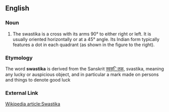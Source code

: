 ==English==
===Noun===
#The swastika is a cross with its arms 90° to either right or left. It is usually oriented horizontally or at a 45° angle. Its Indian form typically features a dot in each quadrant (as shown in the figure to the right).
===Etymology===
The word '''swastika''' is derived from the Sanskrit [[स्वस्ितक]], svastika, meaning any lucky or auspicious object, and in particular a mark made on persons and things to denote good luck
===External Link===
[http://wikipedia.org/wiki/Swastika Wikipedia article:Swastika]
